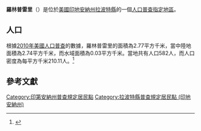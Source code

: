 {{noteTA
|G1=USState
|G2=地名
|G3=Unit
}}
{{Infobox settlement
|official_name            = 羅林普雷里
|native_name = Rolling Prairie
|settlement_type          = [[人口普查指定地區|人口普查指定地區]]
|image_skyline            = LaPorte County Indiana Incorporated and Unincorporated areas Rolling Prairie Highlighted 1865736.svg
|imagesize                = 250px
|image_map                = 
|mapsize                  = 
|pushpin_map              = USA Indiana 
|pushpin_label            = 羅林普雷里
|pushpin_label_position   = top
|pushpin_map_caption      = 羅林普雷里在印地安納州的位置
|subdivision_type         = [[世界政區索引|國家]]
|subdivision_type1        = [[美国州份|州份]]
|subdivision_type2        = [[印地安納州行政区划|縣]]
|subdivision_name         = [[美国|美国]]
|subdivision_name1        = [[印地安納州|印地安納州]]
|subdivision_name2        = [[拉波特縣_(印地安納州)|拉波特縣]]
|elevation_ft             = 830
|elevation_m              = 253
|timezone                 = [[北美东部时区|北美东部时区]]
|area_total_km2           = 2.77
|area_land_km2            = 2.74
|area_water_km2           = 0.03
|area_total_sq_mi         = 
|area_land_sq_mi          = 
|area_water_sq_mi         = 
|population_as_of         = [[2010年美國人口普查|2010]]
|population_footnotes     = 
|population_total         = 582
|population_density_km2   = auto
|population_density_sq_mi = auto
|utc_offset               = -5
|coordinates              = {{coord|41|40|15|N|86|36|57|W|display=inline,title}}
| coor_pinpoint           = 
| coordinates_footnotes   = 
|timezone_DST             = EDT
|utc_offset_DST           = -4
|postal_code_type         = [[美國郵區編號|郵區編號]]
|postal_code              = 46371
|area_code                = {{link-en|电话区号219|Area code 219|219}}
|blank_name = [[地名信息系统|GNIS ID]]
|blank_info = 442265<ref name="GNIS">{{cite gnis|442265|Rolling Prairie}}</ref>
}}
'''羅林普雷里'''（{{lang-en|Rolling Prairie}}）是位於[[美國|美國]][[印地安納州|印地安納州]][[拉波特縣_(印地安納州)|拉波特縣]]的一個[[人口普查指定地區|人口普查指定地區]]。

== 人口 ==
根據[[2010年美國人口普查|2010年美國人口普查]]的數據，羅林普雷里的面積為2.77平方千米，當中陸地面積為2.74平方千米，而水域面積為0.03平方千米。當地共有人口582人，而人口密度為每平方千米210.11人。<ref name="GR8">{{cite web|url=http://factfinder2.census.gov|publisher=[[美国人口调查局|美国人口调查局]]|accessdate=2011-05-14|title=American FactFinder|archive-date=2013-09-11|archive-url=https://web.archive.org/web/20130911234518/http://factfinder2.census.gov/|dead-url=no}}</ref>

== 參考文獻 ==
{{reflist}}

{{拉波特縣 (印地安納州)}}

{{DEFAULTSORT:Rolling Prairie, Indiana}}
[[Category:印第安納州普查規定居民點|Category:印第安納州普查規定居民點]]
[[Category:拉波特縣普查規定居民點_(印地安納州)|Category:拉波特縣普查規定居民點 (印地安納州)]]

{{Indiana-geo-stub}}